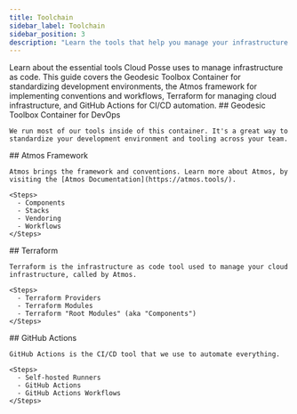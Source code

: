 ```yaml
---
title: Toolchain
sidebar_label: Toolchain
sidebar_position: 3
description: "Learn the tools that help you manage your infrastructure as code."
---
```


<Intro>
  Learn about the essential tools Cloud Posse uses to manage infrastructure as code. This guide covers the Geodesic Toolbox Container for standardizing development environments, the Atmos framework for implementing conventions and workflows, Terraform for managing cloud infrastructure, and GitHub Actions for CI/CD automation.
</Intro>

<Steps>

  <Step>
    ## <StepNumber/> Geodesic Toolbox Container for DevOps

    We run most of our tools inside of this container. It's a great way to standardize your development environment and tooling across your team.
  </Step>

  <Step>
    ## <StepNumber/> Atmos Framework

    Atmos brings the framework and conventions. Learn more about Atmos, by visiting the [Atmos Documentation](https://atmos.tools/).

    <Steps>
      - Components
      - Stacks
      - Vendoring
      - Workflows
    </Steps>

  </Step>

  <Step>
    ## <StepNumber/> Terraform

    Terraform is the infrastructure as code tool used to manage your cloud infrastructure, called by Atmos.

    <Steps>
      - Terraform Providers
      - Terraform Modules
      - Terraform "Root Modules" (aka "Components")
    </Steps>
  </Step>

  <Step>
    ## <StepNumber/> GitHub Actions

    GitHub Actions is the CI/CD tool that we use to automate everything.

    <Steps>
      - Self-hosted Runners
      - GitHub Actions
      - GitHub Actions Workflows
    </Steps>
  </Step>

</Steps>
